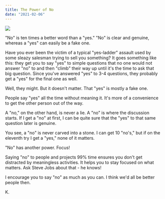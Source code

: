 ```yaml
---
title: The Power of No
date: "2021-02-06"
---
```


![](./stijn.jpeg)

"No" is ten times a better word than a "yes." "No" is clear and genuine, whereas a "yes" can easily be a fake one.

Have you ever been the victim of a typical "yes-ladder" assault used by some sleazy salesman trying to sell you something? It goes something like this: they get you to say "yes" to simple questions that no one would not answer "no" to and then "climb" their way up until it's the time to ask that big question. Since you've answered "yes" to 3-4 questions, they probably get a "yes" for the final one as well.

Well, they might. But it doesn't matter. That "yes" is mostly a fake one.

People say "yes" all the time without meaning it. It's more of a convenience to get the other person out of the way.

A "no," on the other hand, is never a lie. A "no" is where the discussion starts. If I get a "no" at first, I can be quite sure that the "yes" to that same question later is genuine.

You see, a "no" is never carved into a stone. I can get 10 "no's," but if on the eleventh try I get a "yes," none of it matters.

"No" has another power. Focus!

Saying "no" to people and projects 99% time ensures you don't get distracted by meaningless activities. It helps you to stay focused on what matters. Ask Steve Jobs about that - he knows!

I encourage you to say "no" as much as you can. I think we'd all be better people then.

K.